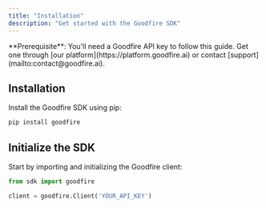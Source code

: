 ```yaml
---
title: "Installation"
description: "Get started with the Goodfire SDK"
---
```


<Info>
  **Prerequisite**: You'll need a Goodfire API key to follow this guide. Get one
  through [our platform](https://platform.goodfire.ai) or contact
  [support](mailto:contact@goodfire.ai).
</Info>

## Installation

Install the Goodfire SDK using pip:

```bash
pip install goodfire
```

## Initialize the SDK

Start by importing and initializing the Goodfire client:

```python
from sdk import goodfire

client = goodfire.Client('YOUR_API_KEY')
```
